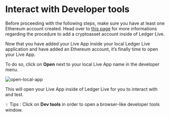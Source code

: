 # Interact with Developer tools

Before proceeding with the following steps, make sure you have at least one Ethereum account created. Head over to [this page](https://support.ledger.com/hc/en-us/articles/4404389482641-Add-your-accounts?docs=true) for more informations regarding the procedure to add a cryptoasset account inside of Ledger Live.

Now that you have added your Live App inside your local Ledger Live application and have added an Ethereum account, it’s finally time to open your Live App. 

To do so, click on **Open** next to your local Live App name in the developer menu.

![open-local-app](./assets/4-1-open-local-app.png)

This will open your Live App inside of Ledger Live for you to interact with and test.

💡 Tips : Click on **Dev tools** in order to open a browser-like developer tools window.